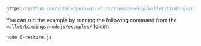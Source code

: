 ```js reference
https://github.com/iotaledger/wallet.rs/tree/develop/wallet/bindings/nodejs/examples/6-restore.js
```

You can run the example by running the following command from the `wallet/bindings/nodejs/examples/` folder:

```bash
node 6-restore.js
```
